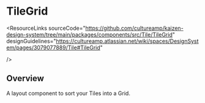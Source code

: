
<Meta of={TileGridStories} />

# TileGrid

<ResourceLinks
  sourceCode="https://github.com/cultureamp/kaizen-design-system/tree/main/packages/components/src/Tile/TileGrid"
  designGuidelines="https://cultureamp.atlassian.net/wiki/spaces/DesignSystem/pages/3079077889/Tile#TileGrid"

/>

<KAIOInstallation exportNames="TileGrid" />

## Overview

A layout component to sort your Tiles into a Grid.

<Canvas of={TileGridStories.Playground} />
<Controls of={TileGridStories.Playground} />
